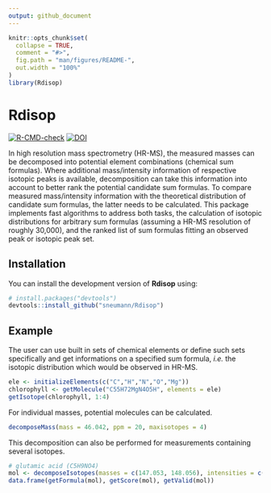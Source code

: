 ```yaml
---
output: github_document
---
```


<!-- README.md is generated from README.Rmd. Please edit that file -->

```r
knitr::opts_chunk$set(
  collapse = TRUE,
  comment = "#>",
  fig.path = "man/figures/README-",
  out.width = "100%"
)
library(Rdisop)
```

# Rdisop

<!-- badges: start -->
[![R-CMD-check](https://github.com/janlisec/Rdisop/actions/workflows/R-CMD-check.yaml/badge.svg)](https://github.com/janlisec/Rdisop/actions/workflows/R-CMD-check.yaml)
<!-- [![test-coverage](https://github.com/janlisec/Rdisop/actions/workflows/test-coverage.yaml/badge.svg)](https://github.com/janlisec/Rdisop/actions/workflows/test-coverage.yaml) -->
[![DOI](https://img.shields.io/badge/doi-10.1093/bioinformatics/btm631-yellow.svg)](https://doi.org/10.1093/bioinformatics/btm631)
<!-- badges: end -->

In high resolution mass spectrometry (HR-MS), the measured masses can be 
decomposed into potential element combinations (chemical sum formulas). 
Where additional mass/intensity information of respective isotopic peaks is
available, decomposition can take this information into account to better
rank the potential candidate sum formulas. To compare measured mass/intensity
information with the theoretical distribution of candidate sum formulas, the
latter needs to be calculated.
This package implements fast algorithms to address both tasks, the 
calculation of isotopic distributions for arbitrary sum formulas (assuming a
HR-MS resolution of roughly 30,000), and the ranked list of sum formulas
fitting an observed peak or isotopic peak set.

## Installation

You can install the development version of **Rdisop** using:

``` r
# install.packages("devtools")
devtools::install_github("sneumann/Rdisop")
```

## Example

The user can use built in sets of chemical elements or define such sets 
specifically and get informations on a specified sum formula, *i.e.* the
isotopic distribution which would be observed in HR-MS.

```r
ele <- initializeElements(c("C","H","N","O","Mg"))
chlorophyll <- getMolecule("C55H72MgN4O5H", elements = ele)
getIsotope(chlorophyll, 1:4)
```

For individual masses, potential molecules can be calculated.

```r
decomposeMass(mass = 46.042, ppm = 20, maxisotopes = 4)
```

This decomposition can also be performed for measurements containing several 
isotopes.

```r
# glutamic acid (C5H9NO4)
mol <- decomposeIsotopes(masses = c(147.053, 148.056), intensities = c(93, 5.8))
data.frame(getFormula(mol), getScore(mol), getValid(mol))
```

